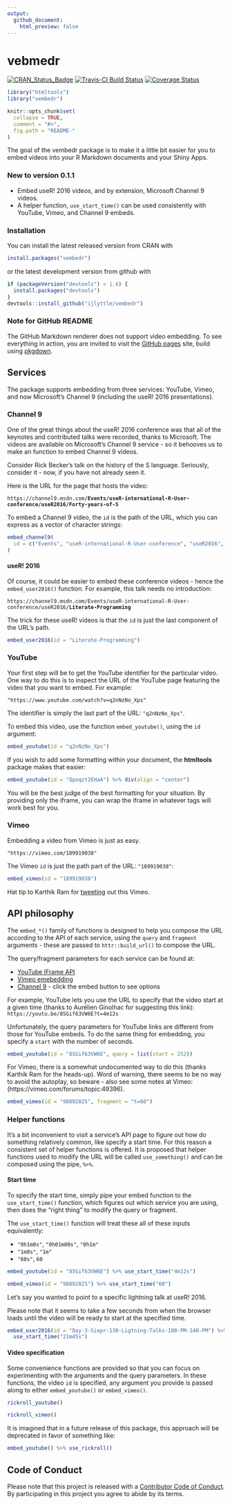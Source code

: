 ```yaml
---
output: 
  github_document:
    html_preview: false
---
```


# vebmedr

[![CRAN_Status_Badge](http://www.r-pkg.org/badges/version/vembedr)](http://cran.r-project.org/package=vembedr)
[![Travis-CI Build Status](https://travis-ci.org/ijlyttle/vembedr.svg?branch=master)](https://travis-ci.org/ijlyttle/vembedr)
[![Coverage Status](https://img.shields.io/codecov/c/github/ijlyttle/vembedr/master.svg)](https://codecov.io/github/ijlyttle/vembedr?branch=master)

```r
library("htmltools")
library("vembedr")

knitr::opts_chunk$set(
  collapse = TRUE,
  comment = "#>",
  fig.path = "README-"
)
```

The goal of the vembedr package is to make it a little bit easier for you to embed videos into your R Markdown documents and your Shiny Apps. 

### New to version 0.1.1

* Embed useR! 2016 videos, and by extension, Microsoft Channel 9 videos.
* A helper function, `use_start_time()` can be used consistently with YouTube, Vimeo, and Channel 9 embeds.

### Installation

You can install the latest released version from CRAN with

```r
install.packages("vembedr")
```

or the latest development version from github with

```r
if (packageVersion("devtools") < 1.6) {
  install.packages("devtools")
}
devtools::install_github("ijlyttle/vembedr")
```

### Note for GitHub README

The GitHub Markdown renderer does not support video embedding. To see everything in action, you are invited to visit the [GitHub pages](http://ijlyttle.github.io/vembedr/) site, build using [pkgdown](http://hadley.github.io/pkgdown/).

## Services

The package supports embedding from three services: YouTube, Vimeo, and now Microsoft's Channel 9 (including the useR! 2016 presentations). 

### Channel 9 

One of the great things about the useR! 2016 conference was that all of the keynotes and contributed talks were recorded, thanks to Microsoft. The videos are available on Microsoft's Channel 9 service - so it behooves us to make an function to embed Channel 9 videos.

Consider Rick Becker's talk on the history of the S language. Seriously, consider it - now, if you have not already seen it. 

Here is the URL for the page that hosts the video:

`https://channel9.msdn.com/`**`Events/useR-international-R-User-conference/useR2016/Forty-years-of-S`**

To embed a Channel 9 video, the `id` is the path of the URL, which you can express as a vector of character strings:

```r
embed_channel9(
  id = c("Events", "useR-international-R-User-conference", "useR2016", "Forty-years-of-S")
)
```

#### useR! 2016

Of course, it could be easier to embed these conference videos - hence the `embed_user2016()` function. For example, this talk needs no introduction:

`https://channel9.msdn.com/Events/useR-international-R-User-conference/useR2016/`**`Literate-Programming`**

The trick for these useR! videos is that the `id` is just the last component of the URL's path.

```r
embed_user2016(id = "Literate-Programming")
```

### YouTube

Your first step will be to get the YouTube identifier for the particular video. One way to do this is to inspect the URL of the YouTube page featuring the video that you want to embed. For example:

```
"https://www.youtube.com/watch?v=q2nNzNo_Xps"
```

The identifier is simply the last part of the URL: `"q2nNzNo_Xps"`.

To embed this video, use the function `embed_youtube()`, using the `id` argument:

```r
embed_youtube(id = "q2nNzNo_Xps")
```

If you wish to add some formatting within your document, the **htmltools** package makes that easier:

```r
embed_youtube(id = "Qpoqzt2EHaA") %>% div(align = "center")
```

You will be the best judge of the best formatting for your situation. By providing only the iframe, you can wrap the iframe in whatever tags will work best for you.

### Vimeo

Embedding a video from Vimeo is just as easy. 

```
"https://vimeo.com/189919038"
```

The Vimeo `id` is just the path part of the URL: `"189919038"`:

```r
embed_vimeo(id = "189919038")
```

Hat tip to Karthik Ram for [tweeting](https://twitter.com/_inundata/status/794616331727294464) out this Vimeo.

## API philosophy

The `embed_*()` family of functions is designed to help you compose the URL according to the API of each service, using the `query` and `fragment` arguments - these are passed to `httr::build_url()` to compose the URL.

The query/fragment parameters for each service can be found at:

- [YouTube IFrame API](https://developers.google.com/youtube/player_parameters)
- [Vimeo emebedding](https://developer.vimeo.com/player/embedding)
- [Channel 9](https://channel9.msdn.com/Events/useR-international-R-User-conference/useR2016/Forty-years-of-S) - click the embed button to see options

For example, YouTube lets you use the URL to specify that the video start at a given time (thanks to Aurélien Ginolhac for suggesting this link): `https://youtu.be/8SGif63VW6E?t=4m12s`

Unfortunately, the query parameters for YouTube links are different from those for YouTube embeds. To do the same thing for embedding, you specify a `start` with the number of seconds.

```r
embed_youtube(id = "8SGif63VW6E", query = list(start = 252))
```

For Vimeo, there is a somewhat undocumented way to do this (thanks Karthik Ram for the heads-up). Word of warning, there seems to be no way to avoid the autoplay, so beware - also see some notes at Vimeo: (https://vimeo.com/forums/topic:49396).

```r
embed_vimeo(id = "98892825", fragment = "t=60")
```

### Helper functions

It's a bit inconvenient to visit a service's API page to figure out how do something relatively common, like specify a start time. For this reason a consistent set of helper functions is offered. It is proposed that helper functions used to modify the URL will be called `use_something()` and can be composed using the pipe, `%>%`.

#### Start time

To specify the start time, simply pipe your embed function to the `use_start_time()` function, which figures out which service you are using, then does the "right thing" to modify the query or fragment. 

The `use_start_time()` function will treat these all of these inputs equivalently:

* `"0h1m0s"`, `"0h01m00s"`, `"0h1m"`
* `"1m0s"`, `"1m"`
* `"60s"`, `60`

```r
embed_youtube(id = "8SGif63VW6E") %>% use_start_time("4m12s")
```

```r
embed_vimeo(id = "98892825") %>% use_start_time("60")
```

Let's say you wanted to point to a specific lightning talk at useR! 2016. 

Please note that it seems to take a few seconds from when the browser loads until the video will be ready to start at the specified time.

```r
embed_user2016(id = "Day-3-Siepr-130-Ligtning-Talks-100-PM-140-PM") %>% 
  use_start_time("21m45s")
```

#### Video specification

Some convenience functions are provided so that you can focus on experimenting with the arguments and the query parameters. In these functions, the video `id` is specified, any argument you provide is passed along to either `embed_youtube()` or `embed_vimeo()`.

```r
rickroll_youtube()
```

```r
rickroll_vimeo()
```

It is imagined that in a future release of this package, this approach will be deprecated in favor of something like:

```r
embed_youtube() %>% use_rickroll()
```


## Code of Conduct

Please note that this project is released with a [Contributor Code of Conduct](CONDUCT.md). By participating in this project you agree to abide by its terms.

